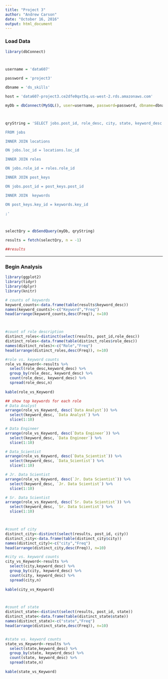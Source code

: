 ---
title: "Project 3"
author: "Andrew Carson"
date: "October 16, 2016"
output: html_document
---

### Load Data

```{r eval=TRUE}
library(dbConnect)



username = 'data607'

password = 'project3'

dbname = 'ds_skills'

host = 'data607-project3.ce2dfe0qxt5q.us-west-2.rds.amazonaws.com'

myDb = dbConnect(MySQL(), user=username, password=password, dbname=dbname, host=host)



qryString = 'SELECT jobs.post_id, role_desc, city, state, keyword_desc 

FROM jobs

INNER JOIN locations

ON jobs.loc_id = locations.loc_id

INNER JOIN roles

ON jobs.role_id = roles.role_id

INNER JOIN post_keys

ON jobs.post_id = post_keys.post_id 

INNER JOIN  keywords

ON post_keys.key_id = keywords.key_id

;'



selectQry = dbSendQuery(myDb, qryString)

results = fetch(selectQry, n = -1)

##results
```
* * *

### Begin Analysis

```{r}
library(ggplot2)
library(tidyr)
library(dplyr)
library(knitr)

# counts of keywords
keyword_counts<-data.frame(table(results$keyword_desc))
names(keyword_counts)<-c("Keyword","Freq")
head(arrange(keyword_counts,desc(Freq)), n=10)



#count of role description
distinct_roles<-distinct(select(results, post_id,role_desc))
distinct_roles<-data.frame(table(distinct_roles$role_desc))
names(distinct_roles)<-c("Role","Freq")
head(arrange(distinct_roles,desc(Freq)), n=10)

#role vs. keyword counts
role_vs_Keyword<-results %>%
  select(role_desc,keyword_desc) %>%
  group_by(role_desc, keyword_desc) %>%
  count(role_desc, keyword_desc) %>%
  spread(role_desc,n)
  
kable(role_vs_Keyword)

## show top keywords for each role
# Data Analyst
arrange(role_vs_Keyword, desc(`Data Analyst`)) %>%
  select(keyword_desc, `Data Analyst`) %>%
  slice(1:10)

# Data Engineer
arrange(role_vs_Keyword, desc(`Data Engineer`)) %>%
  select(keyword_desc, `Data Engineer`) %>%
  slice(1:10)

# Data_Scientist
arrange(role_vs_Keyword, desc(`Data_Scientist`)) %>%
  select(keyword_desc, `Data_Scientist`) %>%
  slice(1:10)

# Jr. Data Scientist
arrange(role_vs_Keyword, desc(`Jr. Data Scientist`)) %>%
  select(keyword_desc, `Jr. Data Scientist`) %>%
  slice(1:10)

# Sr. Data Scientist
arrange(role_vs_Keyword, desc(`Sr. Data Scientist`)) %>%
  select(keyword_desc, `Sr. Data Scientist`) %>%
  slice(1:10)



#count of city
distinct_city<-distinct(select(results, post_id, city))
distinct_city<-data.frame(table(distinct_city$city))
names(distinct_city)<-c("city","Freq")
head(arrange(distinct_city,desc(Freq)), n=10)

#city vs. keyword counts
city_vs_Keyword<-results %>%
  select(city,keyword_desc) %>%
  group_by(city, keyword_desc) %>%
  count(city, keyword_desc) %>%
  spread(city,n)
  
kable(city_vs_Keyword)



#count of state
distinct_state<-distinct(select(results, post_id, state))
distinct_state<-data.frame(table(distinct_state$state))
names(distinct_state)<-c("state","Freq")
head(arrange(distinct_state,desc(Freq)), n=10)


#state vs. keyword counts
state_vs_Keyword<-results %>%
  select(state,keyword_desc) %>%
  group_by(state, keyword_desc) %>%
  count(state, keyword_desc) %>%
  spread(state,n)
  
kable(state_vs_Keyword)


```


